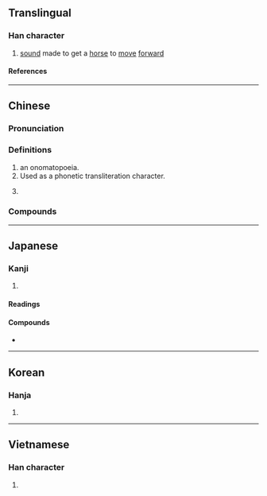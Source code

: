 {{also|哒}}
{{character info/new}}
==Translingual==

===Han character===
{{Han char|rn=30|rad=口|as=13|sn=16|four=64034|canj=RYGQ|ids=⿰口達}}

# [[sound]] made to get a [[horse]] to [[move]] [[forward]]

====References====
{{Han ref|kx=0209.190|dkj=04353|dj=0432.050|hdz=10681.040|uh=5660}}

----

==Chinese==
{{zh-forms|s=哒}}

===Pronunciation===
{{zh-pron
|m=dā
|c=daat6
|h=pfs=
|md=
|mn=ta̍t
|w=
|mc=
|oc=
|cat=n
}}

===Definitions===
{{zh-hanzi}}

# an onomatopoeia.
# Used as a phonetic transliteration character.
# {{lb|zh|internet slang}} {{zh-alt-form|的|tr=de}} {{attention|zh|Within the context of informal internet text, does this differ from 的 at all in meaning? Is it pronounced dā like the other senses? If so, is it a contraction of 的 + 啊?}}

===Compounds===
{{zh-der|嚈噠|噠嗪|哈噠}}

----

==Japanese==

===Kanji===
{{ja-kanji|rs=口13}}

# {{defn|lang=ja|sort=口13}}

====Readings====
{{ja-readings|goon=[[たち]] (tachi)|kanon=[[たつ]] (tatsu)}}

====Compounds====
{{der-top|Compounds}}
* {{ja-r|嚈噠|エフタル|[[Hephthalite]]}}
{{der-bottom}}

----

==Korean==

===Hanja===
{{ko-hanja|hangeul=[[달]]|rv=dal|mr=tal}}

# {{defn|lang=ko|sort=口13}}

----

==Vietnamese==

===Han character===
{{vi-hantu|[[đát]], [[đặt]], [[đớt]], [[đạt]], [[thơn]], [[thớt]]|rs=口13}}

# {{defn|lang=vi|sort=口13}}